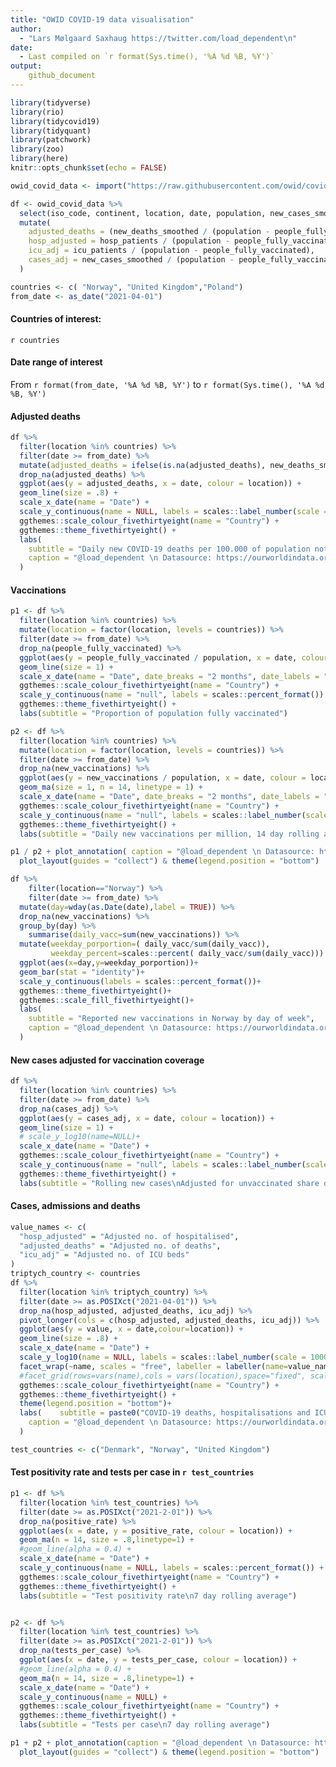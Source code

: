 ```yaml
---
title: "OWID COVID-19 data visualisation"
author: 
  - "Lars Mølgaard Saxhaug https://twitter.com/load_dependent\n"
date: 
  - Last compiled on `r format(Sys.time(), '%A %d %B, %Y')`
output: 
    github_document
---
```


```r
library(tidyverse)
library(rio)
library(tidycovid19)
library(tidyquant)
library(patchwork)
library(zoo)
library(here)
knitr::opts_chunk$set(echo = FALSE)
```

```r
owid_covid_data <- import("https://raw.githubusercontent.com/owid/covid-19-data/master/public/data/owid-covid-data.csv")

df <- owid_covid_data %>%
  select(iso_code, continent, location, date, population, new_cases_smoothed, people_fully_vaccinated, new_deaths_smoothed, hosp_patients, icu_patients, new_deaths, positive_rate, tests_per_case, people_vaccinated, new_vaccinations_smoothed_per_million, new_vaccinations) %>%
  mutate(
    adjusted_deaths = (new_deaths_smoothed / (population - people_fully_vaccinated)),
    hosp_adjusted = hosp_patients / (population - people_fully_vaccinated),
    icu_adj = icu_patients / (population - people_fully_vaccinated),
    cases_adj = new_cases_smoothed / (population - people_fully_vaccinated)
  )

```

```r
countries <- c( "Norway", "United Kingdom","Poland")
from_date <- as_date("2021-04-01")
```

#### Countries of interest:

`r countries`

#### Date range of interest

From `r format(from_date, '%A %d %B, %Y')` to `r format(Sys.time(), '%A %d %B, %Y')`

#### Adjusted deaths

```r
df %>%
  filter(location %in% countries) %>%
  filter(date >= from_date) %>%
  mutate(adjusted_deaths = ifelse(is.na(adjusted_deaths), new_deaths_smoothed / population, adjusted_deaths)) %>%
  drop_na(adjusted_deaths) %>%
  ggplot(aes(y = adjusted_deaths, x = date, colour = location)) +
  geom_line(size = .8) +
  scale_x_date(name = "Date") +
  scale_y_continuous(name = NULL, labels = scales::label_number(scale = 100000)) +
  ggthemes::scale_colour_fivethirtyeight(name = "Country") +
  ggthemes::theme_fivethirtyeight() +
  labs(
    subtitle = "Daily new COVID-19 deaths per 100.000 of population not fully vaccinated \nRolling 7 day average",
    caption = "@load_dependent \n Datasource: https://ourworldindata.org"
  )
```

#### Vaccinations

```r
p1 <- df %>%
  filter(location %in% countries) %>%
  mutate(location = factor(location, levels = countries)) %>%
  filter(date >= from_date) %>%
  drop_na(people_fully_vaccinated) %>%
  ggplot(aes(y = people_fully_vaccinated / population, x = date, colour = location)) +
  geom_line(size = 1) +
  scale_x_date(name = "Date", date_breaks = "2 months", date_labels = "%B") +
  ggthemes::scale_colour_fivethirtyeight(name = "Country") +
  scale_y_continuous(name = "null", labels = scales::percent_format()) +
  ggthemes::theme_fivethirtyeight() +
  labs(subtitle = "Proportion of population fully vaccinated")

p2 <- df %>%
  filter(location %in% countries) %>%
  mutate(location = factor(location, levels = countries)) %>%
  filter(date >= from_date) %>%
  drop_na(new_vaccinations) %>%
  ggplot(aes(y = new_vaccinations / population, x = date, colour = location)) +
  geom_ma(size = 1, n = 14, linetype = 1) +
  scale_x_date(name = "Date", date_breaks = "2 months", date_labels = "%B") +
  ggthemes::scale_colour_fivethirtyeight(name = "Country") +
  scale_y_continuous(name = "null", labels = scales::label_number(scale = 1000000)) +
  ggthemes::theme_fivethirtyeight() +
  labs(subtitle = "Daily new vaccinations per million, 14 day rolling average")

p1 / p2 + plot_annotation( caption = "@load_dependent \n Datasource: https://ourworldindata.org") +
  plot_layout(guides = "collect") & theme(legend.position = "bottom")
```

```r


df %>%
    filter(location=="Norway") %>%
    filter(date >= from_date) %>% 
  mutate(day=wday(as.Date(date),label = TRUE)) %>% 
  drop_na(new_vaccinations) %>% 
  group_by(day) %>% 
    summarise(daily_vacc=sum(new_vaccinations)) %>%
  mutate(weekday_porportion=( daily_vacc/sum(daily_vacc)),
         weekday_percent=scales::percent( daily_vacc/sum(daily_vacc))) %>% 
  ggplot(aes(x=day,y=weekday_porportion))+
  geom_bar(stat = "identity")+
  scale_y_continuous(labels = scales::percent_format())+
  ggthemes::theme_fivethirtyeight()+
  ggthemes::scale_fill_fivethirtyeight()+
  labs(
    subtitle = "Reported new vaccinations in Norway by day of week",
    caption = "@load_dependent \n Datasource: https://ourworldindata.org"
  )
```

#### New cases adjusted for vaccination coverage

```r
df %>%
  filter(location %in% countries) %>%
  filter(date >= from_date) %>%
  drop_na(cases_adj) %>%
  ggplot(aes(y = cases_adj, x = date, colour = location)) +
  geom_line(size = 1) +
  # scale_y_log10(name=NULL)+
  scale_x_date(name = "Date") +
  ggthemes::scale_colour_fivethirtyeight(name = "Country") +
  scale_y_continuous(name = "null", labels = scales::label_number(scale = 100000)) +
  ggthemes::theme_fivethirtyeight() +
  labs(subtitle = "Rolling new cases\nAdjusted for unvaccinated share of population\nPer 100.000")
```

#### Cases, admissions and deaths

```r

value_names <- c(
  "hosp_adjusted" = "Adjusted no. of hospitalised",
  "adjusted_deaths" = "Adjusted no. of deaths",
  "icu_adj" = "Adjusted no. of ICU beds"
)
triptych_country <- countries
df %>%
  filter(location %in% triptych_country) %>%
  filter(date >= as.POSIXct("2021-04-01")) %>%
  drop_na(hosp_adjusted, adjusted_deaths, icu_adj) %>%
  pivot_longer(cols = c(hosp_adjusted, adjusted_deaths, icu_adj)) %>%
  ggplot(aes(y = value, x = date,colour=location)) +
  geom_line(size = .8) +
  scale_x_date(name = "Date") +
  scale_y_log10(name = NULL, labels = scales::label_number(scale = 100000)) +
  facet_wrap(~name, scales = "free", labeller = labeller(name=value_names)) +
  #facet_grid(rows=vars(name),cols = vars(location),space="fixed", scales = "free", labeller = labeller(name=value_names)) +
  ggthemes::scale_colour_fivethirtyeight(name = "Country") +
  ggthemes::theme_fivethirtyeight() +
  theme(legend.position = "bottom")+
  labs(    subtitle = paste0("COVID-19 deaths, hospitalisations and ICU beds in " ,paste(triptych_country,collapse = ", "), "\nAdjusted for share of population not fully vaccinated (per 100.000)"),
    caption = "@load_dependent \n Datasource: https://ourworldindata.org"
  )
```

```r
test_countries <- c("Denmark", "Norway", "United Kingdom")
```

#### Test positivity rate and tests per case in `r test_countries`

```r
p1 <- df %>%
  filter(location %in% test_countries) %>%
  filter(date >= as.POSIXct("2021-2-01")) %>%
  drop_na(positive_rate) %>%
  ggplot(aes(x = date, y = positive_rate, colour = location)) +
  geom_ma(n = 14, size = .8,linetype=1) +
  #geom_line(alpha = 0.4) +
  scale_x_date(name = "Date") +
  scale_y_continuous(name = NULL, labels = scales::percent_format()) +
  ggthemes::scale_colour_fivethirtyeight(name = "Country") +
  ggthemes::theme_fivethirtyeight() +
  labs(subtitle = "Test positivity rate\n7 day rolling average")


p2 <- df %>%
  filter(location %in% test_countries) %>%
  filter(date >= as.POSIXct("2021-2-01")) %>%
  drop_na(tests_per_case) %>%
  ggplot(aes(x = date, y = tests_per_case, colour = location)) +
  #geom_line(alpha = 0.4) +
  geom_ma(n = 14, size = .8,linetype=1) +
  scale_x_date(name = "Date") +
  scale_y_continuous(name = NULL) +
  ggthemes::scale_colour_fivethirtyeight(name = "Country") +
  ggthemes::theme_fivethirtyeight() +
  labs(subtitle = "Tests per case\n7 day rolling average")

p1 + p2 + plot_annotation(caption = "@load_dependent \n Datasource: https://ourworldindata.org") +
  plot_layout(guides = "collect") & theme(legend.position = "bottom")
```
